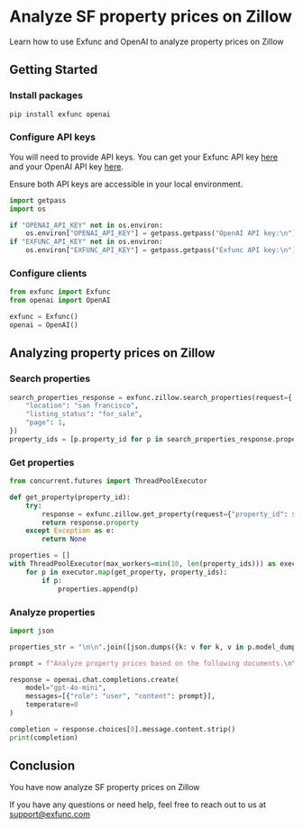 # Analyze SF property prices on Zillow

Learn how to use Exfunc and OpenAI to analyze property prices on Zillow

## Getting Started

### Install packages

```bash
pip install exfunc openai
```

### Configure API keys

You will need to provide API keys. You can get your Exfunc API key [here](https://exfunc.com) and your OpenAI API key [here](https://www.openai.com/).

Ensure both API keys are accessible in your local environment.

```python
import getpass
import os

if "OPENAI_API_KEY" not in os.environ:
    os.environ["OPENAI_API_KEY"] = getpass.getpass("OpenAI API key:\n")
if "EXFUNC_API_KEY" not in os.environ:
    os.environ["EXFUNC_API_KEY"] = getpass.getpass("Exfunc API key:\n")
```

### Configure clients

```python
from exfunc import Exfunc
from openai import OpenAI

exfunc = Exfunc()
openai = OpenAI()
```

## Analyzing property prices on Zillow

### Search properties

```python
search_properties_response = exfunc.zillow.search_properties(request={
    "location": "san francisco",
    "listing_status": "for_sale",
    "page": 1,
})
property_ids = [p.property_id for p in search_properties_response.properties[:30]]
```

### Get properties

```python
from concurrent.futures import ThreadPoolExecutor

def get_property(property_id):
    try:
        response = exfunc.zillow.get_property(request={"property_id": str(property_id)})
        return response.property
    except Exception as e:
        return None

properties = []
with ThreadPoolExecutor(max_workers=min(10, len(property_ids))) as executor:
    for p in executor.map(get_property, property_ids):
        if p:
            properties.append(p)
```

### Analyze properties

```python
import json

properties_str = "\n\n".join([json.dumps({k: v for k, v in p.model_dump().items() if k != "photos"}) for p in properties])

prompt = f"Analyze property prices based on the following documents.\n\nDocuments:\n{properties_str}"

response = openai.chat.completions.create(
    model="gpt-4o-mini",
    messages=[{"role": "user", "content": prompt}],
    temperature=0
)

completion = response.choices[0].message.content.strip()
print(completion)
```

## Conclusion

You have now analyze SF property prices on Zillow

If you have any questions or need help, feel free to reach out to us at support@exfunc.com